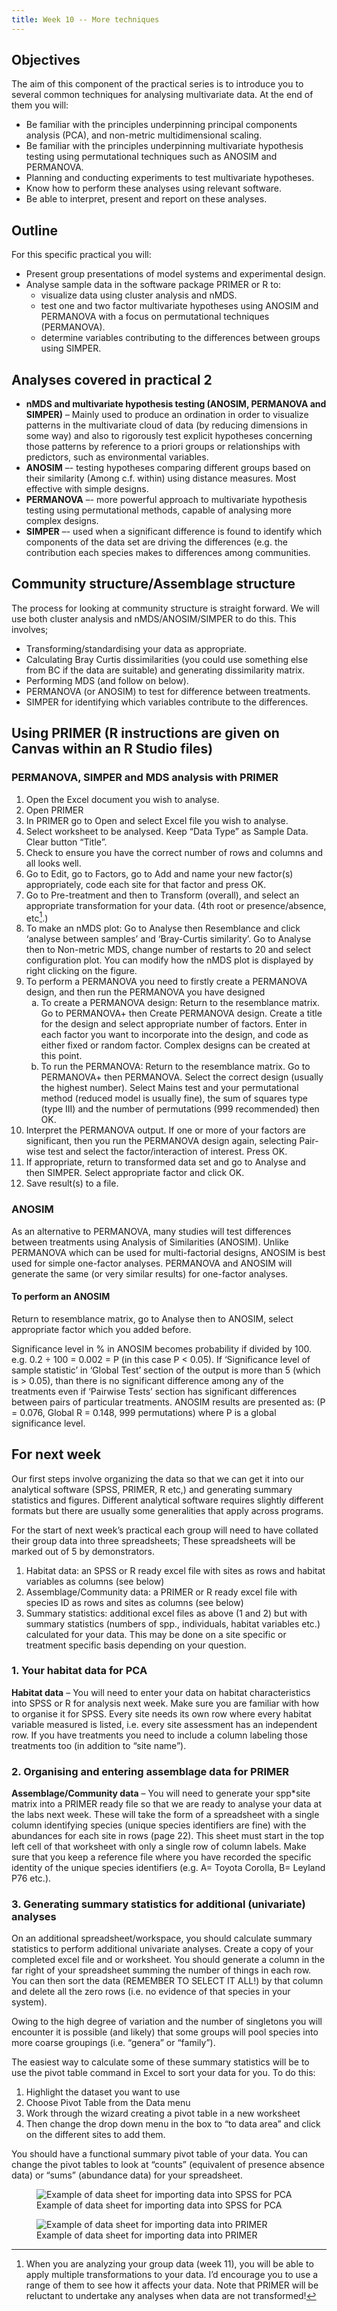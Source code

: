 ```yaml
---
title: Week 10 -- More techniques
---
```


:::{.callout-tip appearance="simple"}
## Objectives
The aim of this component of the practical series is to introduce you to several common techniques for analysing multivariate data. At the end of them you will:

- Be familiar with the principles underpinning principal components analysis (PCA), and non-metric multidimensional scaling.
- Be familiar with the principles underpinning multivariate hypothesis testing using permutational techniques such as ANOSIM and PERMANOVA.
- Planning and conducting experiments to test multivariate hypotheses.
- Know how to perform these analyses using relevant software.
- Be able to interpret, present and report on these analyses. 
:::

## Outline 

For this specific practical you will:

- Present group presentations of model systems and experimental design.
- Analyse sample data in the software package PRIMER or R to:
  - visualize data using cluster analysis and nMDS.
  - test one and two factor multivariate hypotheses using ANOSIM and PERMANOVA with a focus on permutational techniques (PERMANOVA). 
  - determine variables contributing to the differences between groups using SIMPER.

## Analyses covered in practical 2
- **nMDS and multivariate hypothesis testing (ANOSIM, PERMANOVA and SIMPER)** -- Mainly used to produce an ordination in order to visualize patterns in the multivariate cloud of data (by reducing dimensions in some way) and also to rigorously test explicit hypotheses concerning those patterns by reference to a priori groups or relationships with predictors, such as environmental variables.
- **ANOSIM** –- testing hypotheses comparing different groups based on their similarity (Among c.f. within) using distance measures. Most effective with simple designs.
- **PERMANOVA** –- more powerful approach to multivariate hypothesis testing using permutational methods, capable of analysing more complex designs.
- **SIMPER** –- used when a significant difference is found to identify which components of the data set are driving the differences (e.g. the contribution each species makes to differences among communities.

## Community structure/Assemblage structure
The process for looking at community structure is straight forward. We will use both cluster analysis and nMDS/ANOSIM/SIMPER to do this. This involves;

- Transforming/standardising your data as appropriate.
- Calculating Bray Curtis dissimilarities (you could use something else from BC if the data are suitable) and generating dissimilarity matrix.
- Performing MDS (and follow on below).
- PERMANOVA (or ANOSIM) to test for difference between treatments.
- SIMPER for identifying which variables contribute to the differences.

## Using PRIMER (R instructions are given on Canvas within an R Studio files)
### PERMANOVA, SIMPER and MDS analysis with PRIMER

1. Open the Excel document you wish to analyse.
2. Open PRIMER
3. In PRIMER go to Open and select Excel file you wish to analyse.
4. Select worksheet to be analysed. Keep “Data Type” as Sample Data. Clear button “Title”.
5. Check to ensure you have the correct number of rows and columns and all looks well.
6. Go to Edit, go to Factors, go to Add and name your new factor(s) appropriately, code each site for that factor and press OK.
7. Go to Pre-treatment and then to Transform (overall), and select an appropriate transformation for your data. (4th root or presence/absence, etc[^1].)
8. To make an nMDS plot: Go to Analyse then Resemblance and click ‘analyse between samples’ and ‘Bray-Curtis similarity’. Go to Analyse then to Non-metric MDS, change number of restarts to 20 and select configuration plot. You can modify how the nMDS plot is displayed by right clicking on the figure.
9. To perform a PERMANOVA you need to firstly create a PERMANOVA design, and then run the PERMANOVA you have designed
   a.	To create a PERMANOVA design: Return to the resemblance matrix. Go to PERMANOVA+ then Create PERMANOVA design. Create a title for the design and select appropriate number of factors. Enter in each factor you want to incorporate into the design, and code as either fixed or random factor. Complex designs can be created at this point. 
   b.	To run the PERMANOVA: Return to the resemblance matrix. Go to PERMANOVA+ then PERMANOVA. Select the correct design (usually the highest number). Select Mains test and your permutational method (reduced model is usually fine), the sum of squares type (type III) and the number of permutations (999 recommended) then OK.
10. Interpret the PERMANOVA output. If one or more of your factors are significant, then you run the PERMANOVA design again, selecting Pair-wise test and select the factor/interaction of interest. Press OK.
11. If appropriate, return to transformed data set and go to Analyse and then SIMPER. Select appropriate factor and click OK.
12. Save result(s) to a file.

[^1]: When you are analyzing your group data (week 11), you will be able to apply multiple transformations to your data. I’d encourage you to use a range of them to see how it affects your data. Note that PRIMER will be reluctant to undertake any analyses when data are not transformed!

### ANOSIM
As an alternative to PERMANOVA, many studies will test differences between treatments using Analysis of Similarities (ANOSIM). Unlike PERMANOVA which can be used for multi-factorial designs, ANOSIM is best used for simple one-factor analyses. PERMANOVA and ANOSIM will generate the same (or very similar results) for one-factor analyses. 

#### To perform an ANOSIM
Return to resemblance matrix, go to Analyse then to ANOSIM, select appropriate factor which you added before.

Significance level in % in ANOSIM becomes probability if divided by 100. e.g. 0.2 ÷ 100 = 0.002 = P (in this case P < 0.05). If ‘Significance level of sample statistic’ in ‘Global Test’ section of the output is more than 5 (which is > 0.05), than there is no significant difference among any of the treatments even if ‘Pairwise Tests’ section has significant differences between pairs of particular treatments. ANOSIM results are presented as: (P = 0.076, Global R = 0.148, 999 permutations) where P is a global significance level.

## For next week
Our first steps involve organizing the data so that we can get it into our analytical software (SPSS, PRIMER, R etc,) and generating summary statistics and figures. Different analytical software requires slightly different formats but there are usually some generalities that apply across programs.

For the start of next week’s practical each group will need to have collated their group data into three spreadsheets; These spreadsheets will be marked out of 5 by demonstrators.

1.	Habitat data: an SPSS or R ready excel file with sites as rows and habitat variables as columns (see below) 
2.	Assemblage/Community data: a PRIMER or R ready excel file with species ID as rows and sites as columns (see below) 
3.	Summary statistics: additional excel files as above (1 and 2) but with summary statistics (numbers of spp., individuals, habitat variables etc.) calculated for your data. This may be done on a site specific or treatment specific basis depending on your question.

### 1. Your habitat data for PCA
**Habitat data** – You will need to enter your data on habitat characteristics into SPSS or R for analysis next week. Make sure you are familiar with how to organise it for SPSS. Every site needs its own row where every habitat variable measured is listed, i.e. every site assessment has an independent row. If you have treatments you need to include a column labeling those treatments too (in addition to “site name”).

### 2. Organising and entering assemblage data for PRIMER
**Assemblage/Community data** – You will need to generate your spp*site matrix into a PRIMER ready file so that we are ready to analyse your data at the labs next week. These will take the form of a spreadsheet with a single column identifying species (unique species identifiers are fine) with the abundances for each site in rows (page 22). This sheet must start in the top left cell of that worksheet with only a single row of column labels. Make sure that you keep a reference file where you have recorded the specific identity of the unique species identifiers (e.g. A= Toyota Corolla, B= Leyland P76 etc.).

### 3. Generating summary statistics for additional (univariate) analyses
On an additional spreadsheet/workspace, you should calculate summary statistics to perform additional univariate analyses. Create a copy of your completed excel file and or worksheet. You should generate a column in the far right of your spreadsheet summing the number of things in each row. You can then sort the data (REMEMBER TO SELECT IT ALL!) by that column and delete all the zero rows (i.e. no evidence of that species in your system).

Owing to the high degree of variation and the number of singletons you will encounter it is possible (and likely) that some groups will pool species into more coarse groupings (i.e. “genera” or “family”). 

The easiest way to calculate some of these summary statistics will be to use the pivot table command in Excel to sort your data for you. To do this:

1. Highlight the dataset you want to use
2. Choose Pivot Table from the Data menu
3. Work through the wizard creating a pivot table in a new worksheet
4. Then change the drop down menu in the box to “to data area” and click on the different sites to add them. 

You should have a functional summary pivot table of your data. You can change the pivot tables to look at “counts” (equivalent of presence absence data) or “sums” (abundance data) for your spreadsheet. 
 

![Example of data sheet for importing data into SPSS for PCA ](../assets/spss.png){#fig-spss}

![Example of data sheet for importing data into PRIMER](../assets/spss.png){#fig-primer}



  

